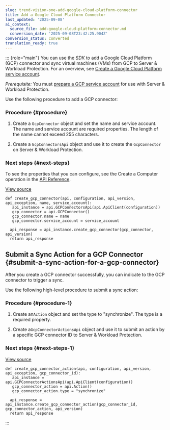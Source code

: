 ```yaml
---
slug: trend-vision-one-add-google-cloud-platform-connector
title: Add a Google Cloud Platform Connector
last_updated: '2025-09-08'
ai_context:
  source_file: add-google-cloud-platform-connector.md
  conversion_date: '2025-09-08T23:42:25.904Z'
conversion_status: converted
translation_ready: true
---
```


::: {role="main"}
You can use the *SDK* to add a Google Cloud Platform (GCP) connector and sync virtual machines (VMs) from GCP to Server & Workload Protection. For an overview, see [Create a Google Cloud Platform service account](gcp-service-account.mdx).

*Prerequisite:* You must [prepare a GCP service account](add-google-cloud-platform-account.mdx) for use with Server & Workload Protection.

Use the following procedure to add a GCP connector:

### Procedure {#procedure}

1.  Create a `GcpConnector` object and set the name and service account. The name and service account are required properties. The length of the name cannot exceed 255 characters.

2.  Create a `GcpConnectorsApi` object and use it to create the `GcpConnector` on Server & Workload Protection.

### Next steps {#next-steps}

To see the properties that you can configure, see the Create a Computer operation in the [API Reference](https://automation.trendmicro.com/cloudone/workload-security/).

[View source](https://github.com/deep-security/automation-center-sdk-samples/blob/master/python/src/gcpconnector_examples.py)

``` codeblock
def create_gcp_connector(api, configuration, api_version, api_exception, name, service_account):
   api_instance = api.GCPConnectorsApi(api.ApiClient(configuration))
   gcp_connector = api.GCPConnector()
   gcp_connector.name = name
   gcp_connector.service_account = service_account

  api_response = api_instance.create_gcp_connector(gcp_connector, api_version)
  return api_response
```

## Submit a Sync Action for a GCP Connector {#submit-a-sync-action-for-a-gcp-connector}

After you create a GCP connector successfully, you can indicate to the GCP connector to trigger a sync.

Use the following high-level procedure to submit a sync action:

### Procedure {#procedure-1}

1.  Create an`Action` object and set the type to "synchronize". The type is a required property.

2.  Create a`GcpConnectorActionsApi` object and use it to submit an action by a specific GCP connector ID to Server & Workload Protection.

### Next steps {#next-steps-1}

[View source](https://github.com/deep-security/automation-center-sdk-samples/blob/master/python/src/gcpconnector_examples.py)

``` codeblock
def create_gcp_connector_action(api, configuration, api_version, api_exception, gcp_connector_id):
   api_instance = api.GCPConnectorActionsApi(api.ApiClient(configuration))
   gcp_connector_action = api.Action()
   gcp_connector_action.type = "synchronize"

  api_response = api_instance.create_gcp_connector_action(gcp_connector_id, gcp_connector_action, api_version)
  return api_response
```
:::

